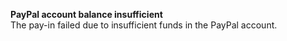   
<Card title="201001" href="/errors/codes/201001">  

 **PayPal account balance insufficient**  
 The pay-in failed due to insufficient funds in the PayPal account.  

</Card>